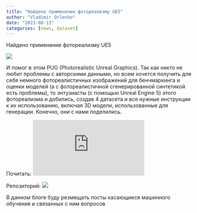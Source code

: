 ```yaml
---
title: "Найдено применение фотореализму UE5"
author: "Vladimir Orlenko"
date: "2023-08-13"
categories: [news, dataset]
---
```


Найдено применение фотореализму UE5

![](img/PUG_AR4T_Github.png)

И помог в этом PUG (Photorealistic Unreal Graphics). Так как никто не любит проблемы с авторскими данными, но всем хочется получить для себя немного фотореалистичных изображений для бенчмаркинга и оценки моделей (а с фотореалистичной сгенерированной синтетикой есть проблемы), то энтузиасты (с помощью Unreal Engine 5) этого фотореализма и добились, создав 4 датасета и все нужные инструкции к их использованию, включая 3D модели, использованные для генерации. Конечно, они с нами поделились.

Почитать:
![](https://arxiv.org/pdf/2308.03977v1.pdf)

Репозиторий:
![](https://github.com/facebookresearch/pug)



В данном блоге буду резмещать посты касающиеся машинного обучения и связанных с ним вопросов
